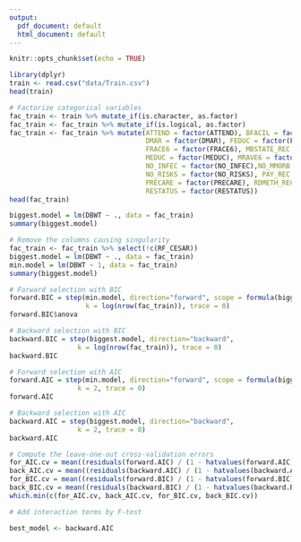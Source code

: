 ```yaml
---
output:
  pdf_document: default
  html_document: default
---
```


```r
knitr::opts_chunk$set(echo = TRUE)
```

```r
library(dplyr)
train <- read.csv("data/Train.csv")
head(train)
```

```r
# Factorize categorical variables
fac_train <- train %>% mutate_if(is.character, as.factor)
fac_train <- fac_train %>% mutate_if(is.logical, as.factor)
fac_train <- fac_train %>% mutate(ATTEND = factor(ATTEND), BFACIL = factor(BFACIL), 
                                  DMAR = factor(DMAR), FEDUC = factor(FEDUC), 
                                  FRACE6 = factor(FRACE6), MBSTATE_REC = factor(MBSTATE_REC),
                                  MEDUC = factor(MEDUC), MRAVE6 = factor(MRAVE6), 
                                  NO_INFEC = factor(NO_INFEC),NO_MMORB = factor(NO_MMORB), 
                                  NO_RISKS = factor(NO_RISKS), PAY_REC = factor(PAY_REC),
                                  PRECARE = factor(PRECARE), RDMETH_REC = factor(RDMETH_REC),
                                  RESTATUS = factor(RESTATUS))
head(fac_train)
```

```r
biggest.model = lm(DBWT ~ ., data = fac_train)
summary(biggest.model)

# Remove the columns causing singularity
fac_train <- fac_train %>% select(!c(RF_CESAR))
biggest.model = lm(DBWT ~ ., data = fac_train)
min.model = lm(DBWT ~ 1, data = fac_train)
summary(biggest.model)
```

```r
# Forward selection with BIC
forward.BIC = step(min.model, direction="forward", scope = formula(biggest.model),
                   k = log(nrow(fac_train)), trace = 0)
forward.BIC$anova
```

```r
# Backward selection with BIC
backward.BIC = step(biggest.model, direction="backward", 
                 k = log(nrow(fac_train)), trace = 0)
backward.BIC
```

```r
# Forward selection with AIC
forward.AIC = step(min.model, direction="forward", scope = formula(biggest.model),
                 k = 2, trace = 0)
forward.AIC
```

```r
# Backward selection with AIC
backward.AIC = step(biggest.model, direction="backward", 
                 k = 2, trace = 0)
backward.AIC
```

```r
# Compute the leave-one-out cross-validation errors
for_AIC.cv = mean((residuals(forward.AIC) / (1 - hatvalues(forward.AIC))) ^ 2)
back_AIC.cv = mean((residuals(backward.AIC) / (1 - hatvalues(backward.AIC))) ^ 2)
for_BIC.cv = mean((residuals(forward.BIC) / (1 - hatvalues(forward.BIC))) ^ 2)
back_BIC.cv = mean((residuals(backward.BIC) / (1 - hatvalues(backward.BIC))) ^ 2)
which.min(c(for_AIC.cv, back_AIC.cv, for_BIC.cv, back_BIC.cv))
```

```r
# Add interaction terms by F-test

best_model <- backward.AIC
```



